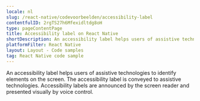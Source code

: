 ```yaml
---
locale: nl
slug: /react-native/codevoorbeelden/accessibility-label
contentfulID: 2rgTS27h6Mfexidltdg8oH
type: pageContentPage
title: Accessibility label on React Native
shortDescription: An accessibility label helps users of assistive technologies to identify elements on the screen.
platformFilter: React Native
layout: Layout - Code samples
tag: React Native code sample
---
```


An accessibility label helps users of assistive technologies to identify elements on the screen. The accessibility label is conveyed to assistive technologies. Accessibility labels are announced by the screen reader and presented visually by voice control.

<CodeSample id="accessibility-label" locale="nl" platform="react native"/>